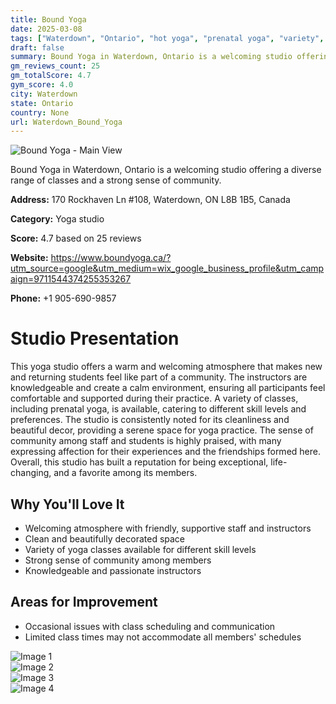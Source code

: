 ```yaml
---
title: Bound Yoga
date: 2025-03-08
tags: ["Waterdown", "Ontario", "hot yoga", "prenatal yoga", "variety", "community", "welcoming", "Waterdown"]  
draft: false
summary: Bound Yoga in Waterdown, Ontario is a welcoming studio offering a diverse range of classes and a strong sense of community.
gm_reviews_count: 25
gm_totalScore: 4.7
gym_score: 4.0
city: Waterdown
state: Ontario
country: None
url: Waterdown_Bound_Yoga
---
```


<div className="aspect-[16/9] relative my-8">
  <img 
    src="https://lh5.googleusercontent.com/p/AF1QipNKn7rVtsxIDQSRuvuvOod7eIO-fHXM6XRp56QE=w1920-h1080-k-no"
    alt="Bound Yoga - Main View"
    className="object-cover absolute inset-0 w-full h-full rounded-lg"
  />
</div>

Bound Yoga in Waterdown, Ontario is a welcoming studio offering a diverse range of classes and a strong sense of community.

**Address:** 170 Rockhaven Ln #108, Waterdown, ON L8B 1B5, Canada

**Category:** Yoga studio

**Score:** 4.7 based on 25 reviews

**Website:** https://www.boundyoga.ca/?utm_source=google&utm_medium=wix_google_business_profile&utm_campaign=9711544374255353267

**Phone:** +1 905-690-9857

# Studio Presentation

This yoga studio offers a warm and welcoming atmosphere that makes new and returning students feel like part of a community. The instructors are knowledgeable and create a calm environment, ensuring all participants feel comfortable and supported during their practice. A variety of classes, including prenatal yoga, is available, catering to different skill levels and preferences. The studio is consistently noted for its cleanliness and beautiful decor, providing a serene space for yoga practice. The sense of community among staff and students is highly praised, with many expressing affection for their experiences and the friendships formed here. Overall, this studio has built a reputation for being exceptional, life-changing, and a favorite among its members.



## Why You'll Love It

- Welcoming atmosphere with friendly, supportive staff and instructors
- Clean and beautifully decorated space
- Variety of yoga classes available for different skill levels
- Strong sense of community among members
- Knowledgeable and passionate instructors

## Areas for Improvement

- Occasional issues with class scheduling and communication
- Limited class times may not accommodate all members' schedules

<div className="grid grid-cols-1 xl:grid-cols-2 gap-4 my-8">
<div className="aspect-[4/3] relative"><img src="https://lh5.googleusercontent.com/p/AF1QipMqoKZjb00iOrVRUz9n57tBimvJHyK_-u7-Dknv=w1920-h1080-k-no" alt="Image 1" className="object-cover absolute inset-0 w-full h-full rounded-lg" /></div>
<div className="aspect-[4/3] relative"><img src="https://lh5.googleusercontent.com/p/AF1QipPMQEDVyc50pJ6qU_tn4BgxhBNCJcEeuJyUdLAj=w1920-h1080-k-no" alt="Image 2" className="object-cover absolute inset-0 w-full h-full rounded-lg" /></div>
<div className="aspect-[4/3] relative"><img src="https://lh5.googleusercontent.com/p/AF1QipPcPL5L4zJpQ6EFDf2fKt4n16jS48U03nJqZAb0=w1920-h1080-k-no" alt="Image 3" className="object-cover absolute inset-0 w-full h-full rounded-lg" /></div>
<div className="aspect-[4/3] relative"><img src="https://lh5.googleusercontent.com/p/AF1QipPrQJyHPIWynLUFzQKWQeqpjY7ZLEyqvvYnhgO6=w1920-h1080-k-no" alt="Image 4" className="object-cover absolute inset-0 w-full h-full rounded-lg" /></div>
</div>